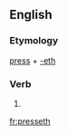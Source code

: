 ==English==

===Etymology===
[[press]] + [[-eth]]

===Verb===
{{head|en|verb form}}

# {{en-archaic third-person singular of|press}}

[[fr:presseth]]